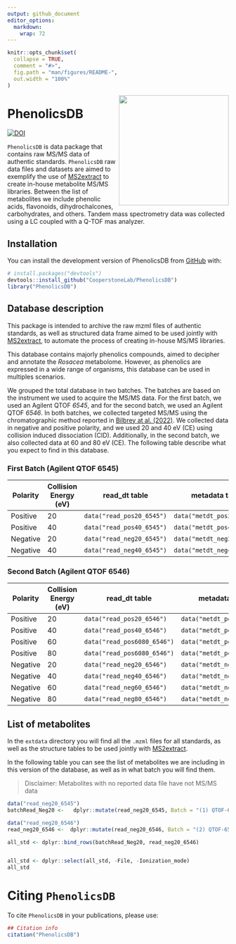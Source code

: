 ```yaml
---
output: github_document
editor_options: 
  markdown: 
    wrap: 72
---
```


<!-- README.md is generated from README.Rmd. Please edit that file -->

```r
knitr::opts_chunk$set(
  collapse = TRUE,
  comment = "#>",
  fig.path = "man/figures/README-",
  out.width = "100%"
)
```

<img src="man/figures/PhenolicsDB.png" align="right" height="250" style="float:right; height:250px;"/>

# PhenolicsDB
<!-- badges: start -->

<!-- Zenodo badge -->
[![DOI](https://zenodo.org/badge/676239711.svg)](https://zenodo.org/badge/latestdoi/676239711)

<!-- badges: end -->

`PhenolicsDB` is data package that contains raw MS/MS data of authentic
standards. `PhenolicsDB` raw data files and datasets are aimed to
exemplify the use of
[MS2extract](https://cooperstonelab.github.io/MS2extract/) to create
in-house metabolite MS/MS libraries. Between the list of metabolites we
include phenolic acids, flavonoids, dihydrochalcones, carbohydrates, and
others. Tandem mass spectrometry data was collected using a LC coupled
with a Q-TOF mas analyzer.

## Installation

You can install the development version of PhenolicsDB from
[GitHub](https://github.com/CooperstoneLab/PhenolicsDB) with:

``` r
# install.packages("devtools")
devtools::install_github("CooperstoneLab/PhenolicsDB")
library("PhenolicsDB")
```

## Database description

This package is intended to archive the raw mzml files of authentic
standards, as well as structured data frame aimed to be used jointly
with [MS2extract](https://cooperstonelab.github.io/MS2extract/), to
automate the process of creating in-house MS/MS libraries.

This database contains majorly phenolics compounds, aimed to decipher
and annotate the *Rosacea* metabolome. However, as phenolics are
expressed in a wide range of organisms, this database can be used in
multiples scenarios.

We grouped the total database in two batches. The batches are based on
the instrument we used to acquire the MS/MS data. For the first batch,
we used an Agilent QTOF *6545*, and for the second batch, we used an
Agilent QTOF *6546*. In both batches, we collected targeted MS/MS using
the chromatographic method reported in [Bilbrey at al.
(2022)](https://nph.onlinelibrary.wiley.com/doi/full/10.1111/nph.17693).
We collected data in negative and positive polarity, and we used 20 and
40 eV (CE) using collision induced dissociation (CID). Additionally, in
the second batch, we also collected data at 60 and 80 eV (CE). The
following table describe what you expect to find in this database.


### First Batch (Agilent QTOF 6545)

| Polarity | Collision Energy (eV) | read_dt table               | metadata table           |
|--------------|-------------|---------------------|----------------------|
| Positive | 20                    | `data("read_pos20_6545")` | `data("metdt_pos20_6545")` |
| Positive | 40                    | `data("read_pos40_6545")` | `data("metdt_pos40_6545")` |
| Negative | 20                    | `data("read_neg20_6545")` | `data("metdt_neg20_6545")` |
| Negative | 40                    | `data("read_neg40_6545")` |` data("metdt_neg40_6545")` |

### Second Batch (Agilent QTOF 6546)

| Polarity | Collision Energy (eV) | read_dt table                 | metadata table           |
|--------------|-------------|----------------------|----------------------|
| Positive | 20                    | `data("read_pos20_6546")`   | `data("metdt_pos20_6546")` |
| Positive | 40                    | `data("read_pos40_6546")`   | `data("metdt_pos40_6546")` |
| Positive | 60                    | `data("read_pos6080_6546")` | `data("metdt_pos60_6546")` |
| Positive | 80                    | `data("read_pos6080_6546")` | `data("metdt_pos80_6546")` |
| Negative | 20                    | `data("read_neg20_6546")`   | `data("metdt_neg20_6546")` |
| Negative | 40                    | `data("read_neg40_6546")`   | `data("metdt_neg40_6546")` |
| Negative | 60                    | `data("read_neg60_6546")`   | `data("metdt_neg60_6546")` |
| Negative | 80                    | `data("read_neg80_6546")`   | `data("metdt_neg80_6546")` |

## List of metabolites

In the `extdata` directory you will find all the `.mzml` files for all
standards, as well as the structure tables to be used jointly with
[MS2extract](https://cooperstonelab.github.io/MS2extract/).

In the following table you can see the list of metabolites we are
including in this version of the database, as well as in what batch you
will find them.

> Disclaimer: Metabolites with no reported data file have not MS/MS data

```r

data("read_neg20_6545")
batchRead_Neg20 <-   dplyr::mutate(read_neg20_6545, Batch = "(1) QTOF-6545")

data("read_neg20_6546")
read_neg20_6546 <-  dplyr::mutate(read_neg20_6546, Batch = "(2) QTOF-6546")

all_std <- dplyr::bind_rows(batchRead_Neg20, read_neg20_6546)  


all_std <- dplyr::select(all_std, -File, -Ionization_mode)
all_std
```
# Citing `PhenolicsDB`

To cite `PhenolicsDB` in your publications, please use:

```r
## Citation info
citation("PhenolicsDB")
```
